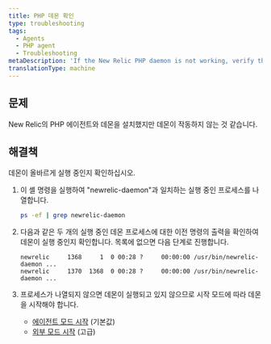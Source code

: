 ```yaml
---
title: PHP 데몬 확인
type: troubleshooting
tags:
  - Agents
  - PHP agent
  - Troubleshooting
metaDescription: 'If the New Relic PHP daemon is not working, verify the daemon is running.'
translationType: machine
---
```


## 문제

New Relic의 PHP 에이전트와 데몬을 설치했지만 데몬이 작동하지 않는 것 같습니다.

## 해결책

데몬이 올바르게 실행 중인지 확인하십시오.

1. 이 셸 명령을 실행하여 "newrelic-daemon"과 일치하는 실행 중인 프로세스를 나열합니다.

   ```bash
   ps -ef | grep newrelic-daemon
   ```

2. 다음과 같은 두 개의 실행 중인 데몬 프로세스에 대한 이전 명령의 출력을 확인하여 데몬이 실행 중인지 확인합니다. 목록에 없으면 다음 단계로 진행합니다.

   ```console
   newrelic     1368     1  0 00:28 ?     00:00:00 /usr/bin/newrelic-daemon ...
   newrelic     1370  1368  0 00:28 ?     00:00:00 /usr/bin/newrelic-daemon ...
   ```

3. 프로세스가 나열되지 않으면 데몬이 실행되고 있지 않으므로 시작 모드에 따라 데몬을 시작해야 합니다.

   * [에이전트 모드 시작](/docs/agents/php-agent/advanced-installation/starting-php-daemon-advanced#daemon-external) (기본값)
   * [외부 모드 시작](/docs/agents/php-agent/advanced-installation/starting-php-daemon-advanced#daemon-autostart) (고급)